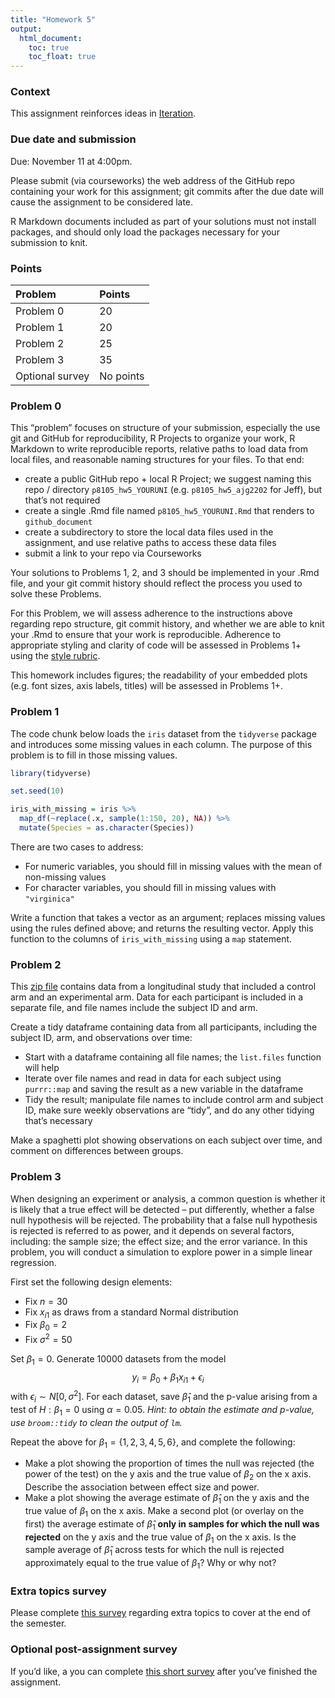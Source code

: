 ```yaml
---
title: "Homework 5"
output:
  html_document: 
    toc: true
    toc_float: true
---
```


### Context

This assignment reinforces ideas in [Iteration](topic_iteration.html). 

### Due date and submission

Due: November 11 at 4:00pm. 

Please submit (via courseworks) the web address of the GitHub repo containing your work for this assignment; git commits after the due date will cause the assignment to be considered late.

R Markdown documents included as part of your solutions must not install packages, and should only load the packages necessary for your submission to knit. 

### Points

| Problem         | Points    |
|:--------------- |:--------- |
| Problem 0       | 20        |
| Problem 1       | 20        |
| Problem 2       | 25        |
| Problem 3       | 35        |
| Optional survey | No points |


### Problem 0

This "problem" focuses on structure of your submission, especially the use git and GitHub for reproducibility, R Projects to organize your work, R Markdown to write reproducible reports, relative paths to load data from local files, and reasonable naming structures for your files. 
To that end: 

* create a public GitHub repo + local R Project; we suggest naming this repo / directory `p8105_hw5_YOURUNI` (e.g. `p8105_hw5_ajg2202` for Jeff), but that's not required
* create a single .Rmd file named `p8105_hw5_YOURUNI.Rmd` that renders to `github_document`
* create a subdirectory to store the local data files used in the assignment, and use relative paths to access these data files
* submit a link to your repo via Courseworks

Your solutions to Problems 1, 2, and 3 should be implemented in your .Rmd file, and your git commit history should reflect the process you used to solve these Problems. 

For this Problem, we will assess adherence to the instructions above regarding repo structure, git commit history, and whether we are able to knit your .Rmd to ensure that your work is reproducible. Adherence to appropriate styling and clarity of code will be assessed in Problems 1+ using the [style rubric](homework_style_rubric.html).

This homework includes figures; the readability of your embedded plots (e.g. font sizes, axis labels, titles) will be assessed in Problems 1+.


### Problem 1

The code chunk below loads the `iris` dataset from the `tidyverse` package and introduces some missing values in each column. The purpose of this problem is to fill in those missing values.

```r
library(tidyverse)

set.seed(10)

iris_with_missing = iris %>% 
  map_df(~replace(.x, sample(1:150, 20), NA)) %>%
  mutate(Species = as.character(Species))
```

There are two cases to address: 

* For numeric variables, you should fill in missing values with the mean of non-missing values
* For character variables, you should fill in missing values with `"virginica"`

Write a function that takes a vector as an argument; replaces missing values using the rules defined above; and returns the resulting vector. Apply this function to the columns of `iris_with_missing` using a `map` statement. 


### Problem 2

This [zip file](data/hw5_data.zip) contains data from a longitudinal study that included a control arm and an experimental arm. Data for each participant is included in a separate file, and file names include the subject ID and arm. 

Create a tidy dataframe containing data from all participants, including the subject ID, arm, and observations over time:

* Start with a dataframe containing all file names; the `list.files` function will help
* Iterate over file names and read in data for each subject using `purrr::map` and saving the result as a new variable in the dataframe
* Tidy the result; manipulate file names to include control arm and subject ID, make sure weekly observations are "tidy", and do any other tidying that's necessary

Make a spaghetti plot showing observations on each subject over time, and comment on differences between groups. 


### Problem 3

When designing an experiment or analysis, a common question is whether it is likely that a true effect will be detected – put differently, whether a false null hypothesis will be rejected. The probability that a false null hypothesis is rejected is referred to as power, and it depends on several factors, including: the sample size; the effect size; and the error variance. In this problem, you will conduct a simulation to explore power in a simple linear regression.

First set the following design elements:

* Fix $n=30$
* Fix $x_{i1}$ as draws from a standard Normal distribution
* Fix $\beta_0 = 2$
* Fix $\sigma^2 = 50$

Set $\beta_1=0$. Generate 10000 datasets from the model 
$$ y_i = \beta_0 + \beta_1 x_{i1} + \epsilon_{i} $$
with $\epsilon_{i} ∼ N[0,\sigma^2]$. For each dataset, save $\hat{\beta}_1$ and the p-value arising from a test of $H : \beta_1 = 0$ using $\alpha = 0.05$. _Hint: to obtain the estimate and p-value, use `broom::tidy` to clean the output of `lm`._ 

Repeat the above for $\beta_1 = \{1, 2, 3, 4, 5, 6\}$, and complete the following:

* Make a plot showing the proportion of times the null was rejected (the power of the test) on the y axis and the true value of $\beta_2$ on the x axis. Describe the association between effect size and power.
* Make a plot showing the average estimate of $\hat{\beta}_1$ on the y axis and the true value of $\beta_1$ on the x axis. Make a second plot (or overlay on the first) the average estimate of $\hat{\beta}_1$ **only in samples for which the null was rejected** on the y axis and the true value of $\beta_1$ on the x axis. Is the sample average of $\hat{\beta}_1$ across tests for which the null is rejected approximately equal to the true value of $\beta_1$? Why or why not?


### Extra topics survey

Please complete [this survey](https://forms.gle/3ffCJ1qFaGdccyeH9) regarding extra topics to cover at the end of the semester.


### Optional post-assignment survey

If you'd like, a you can complete [this short survey](https://forms.gle/RMF7ovjab1TnqQ2F6) after you've finished the assignment.